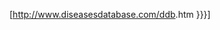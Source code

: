 [http://www.diseasesdatabase.com/ddb{{{1}}}.htm {{{2|{{{1}}}}}}]<noinclude>

[[Category:医学外部资源模板|{{PAGENAME}}]]

</noinclude>